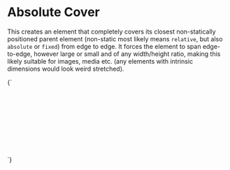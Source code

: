 
<Meta title="Layout/Absolute cover" />

# Absolute Cover

This creates an element that completely covers its closest non-statically positioned parent element (non-static most likely means `relative`, but also `absolute` or `fixed`) from edge to edge. It forces the element to span edge-to-edge, however large or small and of any width/height ratio, making this likely suitable for images, media etc. (any elements with intrinsic dimensions  would look weird stretched).

<Canvas>
  <Story name="Absolute cover">
    {`
      <div class="u-bg--secondary" style="min-height: 10rem; position: relative">
        <div class="l-absolute-cover">This element covers the entire parent element</div>
      </div>
    `}
  </Story>
</Canvas>
